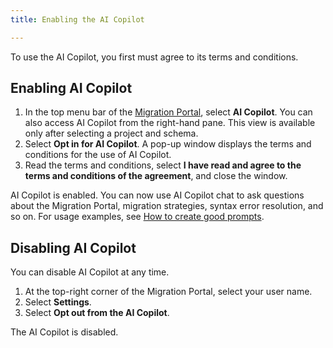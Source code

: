 ```yaml
---
title: Enabling the AI Copilot 

---
```


To use the AI Copilot, you first must agree to its terms and conditions.

## Enabling AI Copilot

1.  In the top menu bar of the [Migration Portal](https://migration.enterprisedb.com/), select **AI Copilot**.
    You can also access AI Copilot from the right-hand pane. This view is available only after selecting a project and schema.
1.  Select **Opt in for AI Copilot**.
    A pop-up window displays the terms and conditions for the use of AI Copilot.
1.  Read the terms and conditions, select **I have read and agree to the terms and conditions of the agreement**, and close the window.  

AI Copilot is enabled.
You can now use AI Copilot chat to ask questions about the Migration Portal, migration strategies, syntax error resolution, and so on. 
For usage examples, see [How to create good prompts](ai_good_prompts/).

## Disabling AI Copilot

You can disable AI Copilot at any time. 

1.  At the top-right corner of the Migration Portal, select your user name. 
1.  Select **Settings**. 
1.  Select **Opt out from the AI Copilot**. 

The AI Copilot is disabled. 

